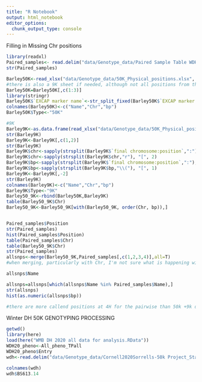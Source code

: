 ```yaml
---
title: "R Notebook"
output: html_notebook
editor_options: 
  chunk_output_type: console
---
```

Filling in Missing Chr positions
```r
library(readxl)
Paired_samples<- read.delim("data/Genotype_data/Paired Sample Table WDH 50K.txt",stringsAsFactors = FALSE)
str(Paired_samples)

Barley50K<-read_xlsx("data/Genotype_data/50K_Physical_positions.xlsx", sheet = 'EXCAP markers')
#there is also a 9K sheet if needed, although not all positions from the 9K are validated
Barley50K=Barley50K[,c(1:3)]
library(stringr)
Barley50K$`EXCAP marker name`<-str_split_fixed(Barley50K$`EXCAP marker name`,"-0_" , 2)[,1]
colnames(Barley50K)<-c("Name","Chr","bp")
Barley50K$Type<-"50K"

#9K
Barley9K<-as.data.frame(read_xlsx("data/Genotype_data/50K_Physical_positions.xlsx", sheet = '9k markers'))
str(Barley9K)
Barley9K<-Barley9K[,c(1,2)]
str(Barley9K)
Barley9K$chr<-sapply(strsplit(Barley9K$`final chromosome:position`,":"), "[", 1)
Barley9K$chr<-sapply(strsplit(Barley9K$chr,"r"), "[", 2)
Barley9K$bp<-sapply(strsplit(Barley9K$`final chromosome:position`,":"), "[", 2)
Barley9K$bp<-sapply(strsplit(Barley9K$bp,"\\("), "[", 1)
Barley9K<-Barley9K[,-2]
str(Barley9K)
colnames(Barley9K)<-c("Name","Chr","bp")
Barley9K$Type<-"9K"
Barley50_9K<-rbind(Barley50K,Barley9K)
table(Barley50_9K$Chr)
Barley50_9K<-Barley50_9K[with(Barley50_9K, order(Chr, bp)),]


Paired_samples$Position
str(Paired_samples)
hist(Paired_samples$Position)
table(Paired_samples$Chr)
table(Barley50_9K$Chr)
str(Paired_samples)
allsnps<-merge(Barley50_9K,Paired_samples[,c(1,2,3,4)],all=T)
#when merging, particularly with Chr, I'm not sure what is happening with Chr and Positions, but I would want to retain the positions from the downloaded 50k and 9k data

allsnps$Name

allsnps=allsnps[which(allsnps$Name %in% Paired_samples$Name),]
str(allsnps)
hist(as.numeric(allsnps$bp))

#there are more callend positions at 4H for the pairwise than 50k +9k data

```

Winter DH 50K GENOTYPING PROCESSING

```r

getwd()
library(here)
load(here("WMB DH 2020 all data for analysis.RData"))
WDH20_pheno<-All_pheno_TPall
WDH20_pheno$Entry
wdh<-read.delim("data/Genotype_data/Cornell2020Sorrells-50k Project_Standard1Filte-numeric.hmp.txt",header = T,sep = "\t")

colnames(wdh)
wdh$BS613.14
```

